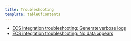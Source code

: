 ```yaml
---
title: Troubleshooting
template: tableOfContents
---
```


* [ECS integration troubleshooting: Generate verbose logs](/docs/integrations/elastic-container-service-integration/troubleshooting/ecs-integration-troubleshooting-generate-verbose-logs)
* [ECS integration troubleshooting: No data appears](/docs/integrations/elastic-container-service-integration/troubleshooting/ecs-integration-troubleshooting-no-data-appears)
